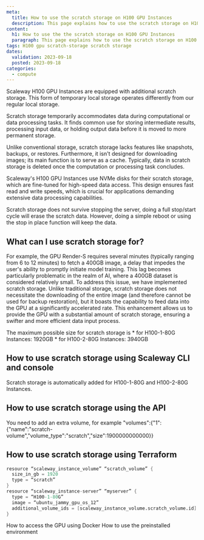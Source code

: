 ```yaml
---
meta:
  title: How to use the scratch storage on H100 GPU Instances
  description: This page explains how to use the scratch storage on H100 GPU Instances
content:
  h1: How to use the the scratch storage on H100 GPU Instances
  paragraph: This page explains how to use the scratch storage on H100 GPU Instances
tags: H100 gpu scratch-storage scratch storage
dates:
  validation: 2023-09-18
  posted: 2023-09-18
categories:
  - compute
---
```


Scaleway H100 GPU Instances are equipped with additional scratch storage. This form of temporary local storage operates differently from our regular local storage.

Scratch storage temporarily accommodates data during computational or data processing tasks. It finds common use for storing intermediate results, processing input data, or holding output data before it is moved to more permanent storage.

Unlike conventional storage, scratch storage lacks features like snapshots, backups, or restores. Furthermore, it isn't designed for downloading images; its main function is to serve as a cache. Typically, data in scratch storage is deleted once the computation or processing task concludes.

Scaleway's H100 GPU Instances use NVMe disks for their scratch storage, which are fine-tuned for high-speed data access. This design ensures fast read and write speeds, which is crucial for applications demanding extensive data processing capabilities.

<Message type="note">
  Scratch storage does not survive stopping the server, doing a full stop/start cycle will erase the scratch data. However, doing a simple reboot or using the stop in place function will keep the data.
</Message>

## What can I use scratch storage for?

For example, the GPU Render-S requires several minutes (typically ranging from 6 to 12 minutes) to fetch a 400GB image, a delay that impedes the user's ability to promptly initiate model training. This lag becomes particularly problematic in the realm of AI, where a 400GB dataset is considered relatively small.
To address this issue, we have implemented scratch storage. Unlike traditional storage, scratch storage does not necessitate the downloading of the entire image (and therefore cannot be used for backup restoration), but it boasts the capability to feed data into the GPU at a significantly accelerated rate. This enhancement allows us to provide the GPU with a substantial amount of scratch storage, ensuring a swifter and more efficient data input process.

<Message type="note">
      The maximum possible size for scratch storage is
      * for H100-1-80G Instances: 1920GB
      * for H100-2-80G Instances: 3940GB
</Message>

## How to use scratch storage using Scaleway CLI and console
Scratch storage is automatically added for H100-1-80G and H100-2-80G Instances.

## How to use scratch storage using the API
You need to add an extra volume, for example
"volumes":{"1":{"name":"scratch-volume","volume_type":"scratch","size":1900000000000}}

## How to use scratch storage using Terraform
```s
resource “scaleway_instance_volume” “scratch_volume” {
  size_in_gb = 1920
  type = “scratch”
}
resource “scaleway_instance-server” “myserver” {
  type = “H100-1-80G”
  image = “ubuntu_jammy_gpu_os_12”
  additional_volume_ids = [scaleway_instance_volume.scratch_volume.id]
}
```

<Navigation title="See Also">
  <PreviousButton to="/compute/gpu/how-to/use-gpu-with-docer/">How to access the GPU using Docker</PreviousButton>
  <NextButton to="/compute/gpu/how-to/use-preinstalled-env/">How to use the preinstalled environment</NextButton>
</Navigation>